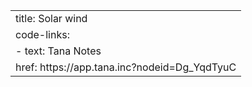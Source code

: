 ---
title: Solar wind
code-links:
  - text: Tana Notes
    href: https://app.tana.inc?nodeid=Dg_YqdTyuC
---